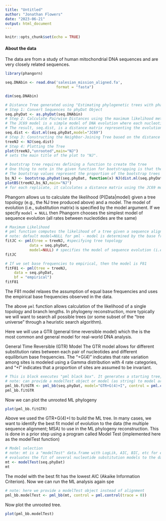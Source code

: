 ```yaml
---
title: "Untitled"
author: "Jonathan Flowers"
date: "2023-06-21"
output: html_document
---
```


```r
knitr::opts_chunk$set(echo = TRUE)
```

#### About the data

The data are from a study of human mitochondrial DNA sequences and are very closely related sequences.

```r
library(phangorn)

seq.DNAbin <- read.dna('salesian_mission_aligned.fa', 
                       format = "fasta")

dim(seq.DNAbin)

```

```r
# Distance Tree generated using "Estimating phylogenetic trees with phangorn" Vignette in Phangorn
# Step 1: Convert Sequences to phyDat Object
seq.phyDat <- as.phyDat(seq.DNAbin)
# Step 2: Calculate Pairwise Distances using the maximum likelihood method and the Jukes-Cantor 69 (JC69) model of nucleotide substitution.
# The JC69 model is a simple model of DNA evolution where each nucleotide has an equal probability of changing to any other nucleotide.
# The result, seq.dist, is a distance matrix representing the evolutionary distances between each pair of sequences.
seq.dist <- dist.ml(seq.phyDat,model="JC69")
# Step 3: Constructing the Neighbor-Joining Tree based on the distance matrix
treeNJ <- NJ(seq.dist) 
# Step 4: Plotting the Tree
plot(treeNJ,"unrooted",main="NJ")
# sets the main title of the plot to "NJ".
```

```r
# bootstrap tree requires defining a function to create the tree
# One thing to note in the given function for bootstrapping is that the distance matrix is always being calculated from the original seq.phyDat, not the resampled data x in each bootstrap replicate. 
# The bootstrap values represent the proportion of the bootstrap trees that contain a particular clade, providing a measure of support for each branch in the original tree.
bs_NJ <- bootstrap.phyDat(seq.phyDat, function(x) NJ(dist.ml(seq.phyDat,model="JC69")))
plotBS(treeNJ,bs_NJ,main="NJ")
# for each replicate, it calculates a distance matrix using the JC69 model with dist.ml and then constructs a NJ tree using that distance matrix
```
Phangorn allows us to calculate the likelihood (P(Data|model) given a tree topology (e.g., the NJ tree produced above) and a model. The model of evolution (i.e., substitution matrix) is specified by the model argument. If we specify `model = NULL` then Phangorn chooses the simplest model of sequence evolution (all rates between nucleotides are the same)
```r
# Maximum Likelihood
# pml function computes the likelihood of a tree given a sequence alignment and a model
# note: default model=NULL for pml - model is determined by the base frequencies (JC all equal)
fitJC <- pml(tree = treeNJ, #specifying tree topology
           data = seq.phyDat,
           model=NULL) # specifies the model of sequence evolution (i.e., the substitution matrix). When it is set to NULL, phangorn chooses the simplest model, the Jukes-Cantor model (JC69), which assumes equal base frequencies and equal substitution rates among nucleotides.
fitJC


```

```r
# If we set base frequencies to empirical, then the model is F81
fitF81 <- pml(tree = treeNJ,
    data = seq.phyDat,
    bf = "empirical")
fitF81
```
The F81 model relaxes the assumption of equal base frequencies and uses the empirical base frequencies observed in the data.

The above `pml` function allows calculation of the likelihood of a single topology and branch lengths. In phylogeny reconstruction, more typically we will want to search all possible trees (or some subset of the "tree universe" through a heuristic search algorithm).

Here we will use a GTR (general time reversible model) which the is the most common and general model for real-world DNA analysis.

General Time Reversible (GTR) Model
The GTR model allows for different substitution rates between each pair of nucleotides and different equilibrium base frequencies. The "+G(4)" indicates that rate variation among sites is modeled using a Gamma distribution with 4 rate categories, and "+I" indicates that a proportion of sites are assumed to be invariant.

```r
# This is block executes "pml black box". It generates a starting tree, an pml object and returns the Maximum Likelihood phylogeny with best topology and branch lengths
# note: can provide a modelTest object or model (as string) to model argument
pml_bb.fitGTR <- pml_bb(seq.phyDat, model="GTR+G(4)+I", control = pml.control(trace = 0)) 
pml_bb.fitGTR
```
Now we can plot the unrooted ML phylogeny
```r
plot(pml_bb.fitGTR)
```
Above we used the GTR+G(4)+I to build the ML tree. In many cases, we want to identify the best fit model of evolution to the data (the multiple sequence alignment; MSA) to use in the ML phylogeny reconstruction. This is done in a prior step using a program called Model Test (implemented here as the modelTest function)
```r
# Model selection
# note: mt is a "modelTest" data.frame with LogLik, AIC, BIC, etc for each model
# evaluates the fit of several nucleotide substitution models to the data and calculates various model selection criteria for each model, like the log-likelihood (LogLik), Akaike Information Criterion (AIC), and Bayesian Information Criterion (BIC)
mt <- modelTest(seq.phyDat)
mt
```

The model with the best fit has the lowest AIC (Akaike Information Criterion). Now we can run the ML analysis again spe
```r
# note: here we provide a modelTest object instead of alignment
pml_bb.modelTest <- pml_bb(mt, control = pml.control(trace = 0)) 
```

Now plot the unrooted tree.

```r
plot(pml_bb.modelTest)
```
